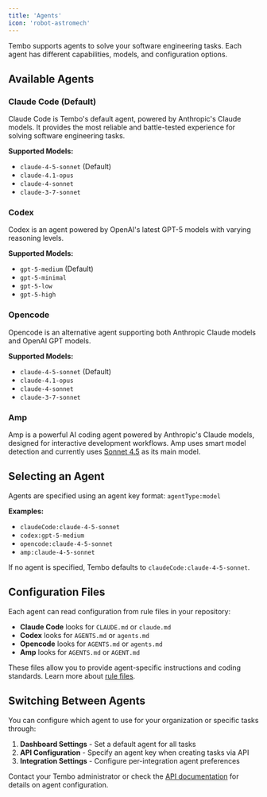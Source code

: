 ```yaml
---
title: 'Agents'
icon: 'robot-astromech'
---
```


Tembo supports agents to solve your software engineering tasks. Each agent has different capabilities, models, and configuration options.

## Available Agents

### Claude Code (Default)

Claude Code is Tembo's default agent, powered by Anthropic's Claude models. It provides the most reliable and battle-tested experience for solving software engineering tasks.

**Supported Models:**
- `claude-4-5-sonnet` (Default)
- `claude-4.1-opus`
- `claude-4-sonnet`
- `claude-3-7-sonnet`

### Codex

Codex is an agent powered by OpenAI's latest GPT-5 models with varying reasoning levels.

**Supported Models:**
- `gpt-5-medium` (Default)
- `gpt-5-minimal`
- `gpt-5-low`
- `gpt-5-high`

### Opencode

Opencode is an alternative agent supporting both Anthropic Claude models and OpenAI GPT models.

**Supported Models:**
- `claude-4-5-sonnet` (Default)
- `claude-4.1-opus`
- `claude-4-sonnet`
- `claude-3-7-sonnet`

### Amp

Amp is a powerful AI coding agent powered by Anthropic's Claude models, designed for interactive development workflows. Amp uses smart model detection and currently uses [Sonnet 4.5](https://ampcode.com/news/claude-sonnet-4-5) as its main model.

## Selecting an Agent

Agents are specified using an agent key format: `agentType:model`

**Examples:**
- `claudeCode:claude-4-5-sonnet`
- `codex:gpt-5-medium`
- `opencode:claude-4-5-sonnet`
- `amp:claude-4-5-sonnet`

If no agent is specified, Tembo defaults to `claudeCode:claude-4-5-sonnet`.

## Configuration Files

Each agent can read configuration from rule files in your repository:

- **Claude Code** looks for `CLAUDE.md` or `claude.md`
- **Codex** looks for `AGENTS.md` or `agents.md`
- **Opencode** looks for `AGENTS.md` or `agents.md`
- **Amp** looks for `AGENTS.md` or `AGENT.md`

These files allow you to provide agent-specific instructions and coding standards. Learn more about [rule files](/features/rule-files).

## Switching Between Agents

You can configure which agent to use for your organization or specific tasks through:

1. **Dashboard Settings** - Set a default agent for all tasks
2. **API Configuration** - Specify an agent key when creating tasks via API
3. **Integration Settings** - Configure per-integration agent preferences

Contact your Tembo administrator or check the [API documentation](/api-reference) for details on agent configuration.

